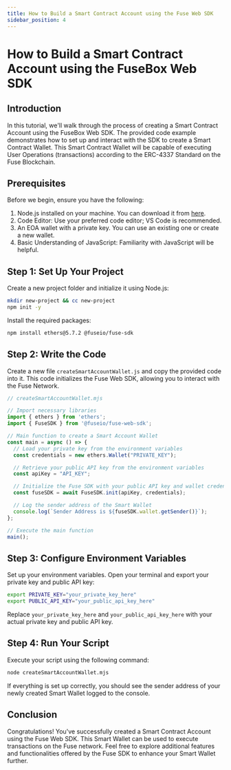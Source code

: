 ```yaml
---
title: How to Build a Smart Contract Account using the Fuse Web SDK
sidebar_position: 4
---
```


# How to Build a Smart Contract Account using the FuseBox Web SDK

## Introduction

In this tutorial, we'll walk through the process of creating a Smart Contract Account using the FuseBox Web SDK. The provided code example demonstrates how to set up and interact with the SDK to create a Smart Contract Wallet. This Smart Contract Wallet will be capable of executing User Operations (transactions) according to the ERC-4337 Standard on the Fuse Blockchain.

## Prerequisites

Before we begin, ensure you have the following:

1. Node.js installed on your machine. You can download it from [here](https://nodejs.org/).
2. Code Editor: Use your preferred code editor; VS Code is recommended.
3. An EOA wallet with a private key. You can use an existing one or create a new wallet.
4. Basic Understanding of JavaScript: Familiarity with JavaScript will be helpful.

## Step 1: Set Up Your Project

Create a new project folder and initialize it using Node.js:

```bash
mkdir new-project && cc new-project
npm init -y
```

Install the required packages:

```bash
npm install ethers@5.7.2 @fuseio/fuse-sdk
```

## Step 2: Write the Code

Create a new file `createSmartAccountWallet.js` and copy the provided code into it. This code initializes the Fuse Web SDK, allowing you to interact with the Fuse Network.

```javascript
// createSmartAccountWallet.mjs

// Import necessary libraries
import { ethers } from 'ethers';
import { FuseSDK } from '@fuseio/fuse-web-sdk';

// Main function to create a Smart Account Wallet
const main = async () => {
  // Load your private key from the environment variables
  const credentials = new ethers.Wallet("PRIVATE_KEY");

  // Retrieve your public API key from the environment variables
  const apiKey = "API_KEY";

  // Initialize the Fuse SDK with your public API key and wallet credentials
  const fuseSDK = await FuseSDK.init(apiKey, credentials);

  // Log the sender address of the Smart Wallet
  console.log(`Sender Address is ${fuseSDK.wallet.getSender()}`);
};

// Execute the main function
main();
```

## Step 3: Configure Environment Variables

Set up your environment variables. Open your terminal and export your private key and public API key:

```bash
export PRIVATE_KEY="your_private_key_here"
export PUBLIC_API_KEY="your_public_api_key_here"
```

Replace `your_private_key_here` and `your_public_api_key_here` with your actual private key and public API key.

## Step 4: Run Your Script

Execute your script using the following command:

```bash
node createSmartAccountWallet.mjs
```

If everything is set up correctly, you should see the sender address of your newly created Smart Wallet logged to the console.

## Conclusion

Congratulations! You've successfully created a Smart Contract Account using the Fuse Web SDK. This Smart Wallet can be used to execute transactions on the Fuse network. Feel free to explore additional features and functionalities offered by the Fuse SDK to enhance your Smart Wallet further.

